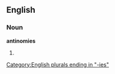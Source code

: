 ==English==

===Noun===
'''antinomies'''

# {{plural of|[[antinomy]]}}

[[Category:English plurals ending in "-ies"]]